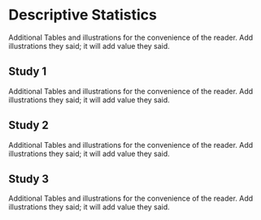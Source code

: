 
# Descriptive Statistics
Additional Tables and illustrations for the convenience of the reader. Add illustrations they said; it will add value they said.

## Study 1
Additional Tables and illustrations for the convenience of the reader. Add illustrations they said; it will add value they said.

## Study 2
Additional Tables and illustrations for the convenience of the reader. Add illustrations they said; it will add value they said.

## Study 3
Additional Tables and illustrations for the convenience of the reader. Add illustrations they said; it will add value they said.
